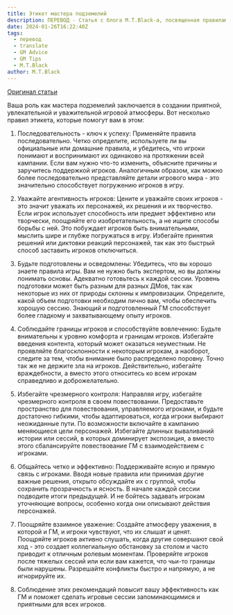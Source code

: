 ```yaml
---
title: Этикет мастера подземелий
description: ПЕРЕВОД - Статья с блога M.T.Black-а, посвященная правилам этикета за игровым столом для Мастера
date: 2024-01-26T16:22:40Z
tags:
  - перевод
  - translate
  - GM Advice
  - GM Tips
  - M.T.Black
author: M.T.Black
---
```


[Оригинал статьи](https://www.mtblackgames.com/blog/dm-etiquette)

Ваша роль как мастера подземелий заключается в создании приятной, увлекательной и уважительной игровой атмосферы. Вот несколько правил этикета, которые помогут вам в этом:

1. Последовательность - ключ к успеху: Применяйте правила последовательно. Четко определите, используете ли вы официальные или домашние правила, и убедитесь, что игроки понимают и воспринимают их одинаково на протяжении всей кампании. Если вам нужно что-то изменить, объясните причины и заручитесь поддержкой игроков. Аналогичным образом, как можно более последовательно представляйте детали игрового мира - это значительно способствует погружению игроков в игру.

2. Уважайте агентивность игроков: Цените и уважайте своих игроков - это значит уважать их персонажей, их решения и их творчество. Если игрок использует способность или предмет эффективно или творчески, поощряйте его изобретательность, а не ищите способы борьбы с ней. Это побуждает игроков быть внимательными, мыслить шире и глубже погружаться в игру. Избегайте принятия решений или диктовки реакций персонажей, так как это быстрый способ заставить игроков отключиться.

3. Будьте подготовлены и осведомлены: Убедитесь, что вы хорошо знаете правила игры. Вам не нужно быть экспертом, но вы должны понимать основы. Адекватно готовьтесь к каждой сессии. Уровень подготовки может быть разным для разных ДМов, так как некоторые из них от природы склонны к импровизации. Определите, какой объем подготовки необходим лично вам, чтобы обеспечить хорошую сессию. Знающий и подготовленный ГМ способствует более гладкому и захватывающему опыту игроков.

4. Соблюдайте границы игроков и способствуйте вовлечению: Будьте внимательны к уровню комфорта и границам игроков. Избегайте введения контента, который может оказаться неуместным. Не проявляйте благосклонности к некоторым игрокам, а наоборот, следите за тем, чтобы внимание было распределено поровну. Точно так же не держите зла на игроков. Действительно, избегайте враждебности, а вместо этого относитесь ко всем игрокам справедливо и доброжелательно.

5. Избегайте чрезмерного контроля: Направляя игру, избегайте чрезмерного контроля в своем повествовании. Предоставьте пространство для повествования, управляемого игроками, и будьте достаточно гибкими, чтобы адаптироваться, когда игроки выбирают неожиданные пути. По возможности включайте в кампанию меняющиеся цели персонажей. Избегайте длинных вываливаний истории или сессий, в которых доминирует экспозиция, а вместо этого сбалансируйте повествование ГМ с взаимодействием с игроками.

6. Общайтесь четко и эффективно: Поддерживайте ясную и прямую связь с игроками. Вводя новые правила или принимая другие важные решения, открыто обсуждайте их с группой, чтобы сохранить прозрачность и ясность. В начале каждой сессии подводите итоги предыдущей. И не бойтесь задавать игрокам уточняющие вопросы, особенно когда они описывают действия персонажей.

7. Поощряйте взаимное уважение: Создайте атмосферу уважения, в которой и ГМ, и игроки чувствуют, что их слышат и ценят. Поощряйте игроков активно слушать, когда другие совершают свой ход - это создает коллегиальную обстановку за столом и часто приводит к отличным ролевым моментам. Проверяйте игроков после тяжелых сессий или если вам кажется, что чьи-то границы были нарушены. Разрешайте конфликты быстро и напрямую, а не игнорируйте их.

8. Соблюдение этих рекомендаций повысит вашу эффективность как ГМ и поможет сделать игровые сессии запоминающимися и приятными для всех игроков.